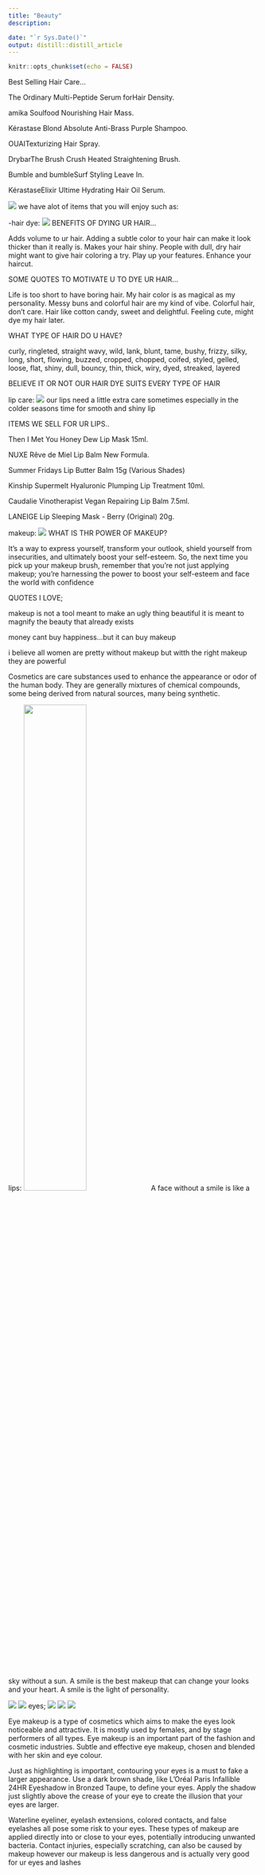 ```yaml
---
title: "Beauty"
description: 

date: "`r Sys.Date()`"
output: distill::distill_article
---
```


```r
knitr::opts_chunk$set(echo = FALSE)
```


Best Selling Hair Care...


The Ordinary Multi-Peptide Serum forHair Density.

amika Soulfood Nourishing Hair Mass. 

Kérastase Blond Absolute Anti-Brass Purple Shampoo.

OUAITexturizing Hair Spray. 

DrybarThe Brush Crush Heated Straightening Brush. 

Bumble and bumbleSurf Styling Leave In.


KérastaseElixir Ultime Hydrating Hair Oil Serum.

![](Images/hair.webp)
we have alot of items that you will enjoy such as:

























-hair dye:
![](Images/hair dye.jpg)
BENEFITS OF DYING UR HAIR...

Adds volume to ur hair.
Adding a subtle color to your hair can make it look thicker than it really is.
Makes your hair shiny.
People with dull, dry hair might want to give hair coloring a try.
Play up your features.
Enhance your haircut.


SOME QUOTES TO MOTIVATE U TO DYE UR HAIR...

Life is too short to have boring hair.
My hair color is as magical as my personality.
Messy buns and colorful hair are my kind of vibe.
Colorful hair, don't care.
Hair like cotton candy, sweet and delightful.
Feeling cute, might dye my hair later.

WHAT TYPE OF HAIR DO U HAVE?

curly,
ringleted,
straight
wavy,
wild,
lank,
blunt,
tame, 
bushy, 
frizzy, 
silky, 
long,
short,
flowing,
buzzed, 
cropped,
chopped, 
coifed,
styled,
gelled, 
loose,
flat,
shiny, 
dull,
bouncy,
thin,
thick,
wiry, 
dyed,
streaked,
layered

BELIEVE IT OR NOT OUR HAIR DYE
SUITS EVERY TYPE OF HAIR





lip care:
![](Images/lip.webp)
our lips need a little extra 
care sometimes especially in the colder seasons
time for smooth and shiny lip

ITEMS WE SELL FOR UR LIPS..

Then I Met You Honey Dew Lip Mask 15ml.

NUXE Rêve de Miel Lip Balm New Formula.

Summer Fridays Lip Butter Balm 15g (Various Shades) 

Kinship Supermelt Hyaluronic Plumping Lip Treatment 10ml.

Caudalie Vinotherapist Vegan Repairing Lip Balm 7.5ml. 

LANEIGE Lip Sleeping Mask - Berry (Original) 20g.




makeup:
![](Images/makeup.jpg)
WHAT IS THR POWER OF MAKEUP?

It's a way to express yourself, transform your outlook, shield yourself from insecurities, and ultimately boost your self-esteem. So, the next time you pick up your makeup brush, remember that you're not just applying makeup; you're harnessing the power to boost your self-esteem and face the world with confidence

QUOTES I LOVE;

makeup is not a tool meant to make an ugly thing beautiful it is meant to magnify the beauty
that already exists

money cant buy happiness...but it can buy makeup

i believe all women are pretty without makeup but witth the right makeup they are powerful

Cosmetics are care substances used to enhance the appearance or odor of the human body. They are generally mixtures of chemical compounds, some being derived from natural sources, many being synthetic.






lips:
![](Images/nice.jpg){width=50%}
A face without a smile is like a sky without a sun. A smile is the best makeup that can change your looks and your heart. A smile is the light of personality. 








![](Images/care.jpg)
![](Images/glam.webp)
eyes;
![](Images/eyes.jpg)
![](Images/apply.jpg)
![](Images/lies.jpg)

Eye makeup is a type of cosmetics which aims to make the eyes look noticeable and attractive. It is mostly used by females, and by stage performers of all types. Eye makeup is an important part of the fashion and cosmetic industries. Subtle and effective eye makeup, chosen and blended with her skin and eye colour.

Just as highlighting is important, contouring your eyes is a must to fake a larger appearance. Use a dark brown shade, like L'Oréal Paris Infallible 24HR Eyeshadow in Bronzed Taupe, to define your eyes. Apply the shadow just slightly above the crease of your eye to create the illusion that your eyes are larger.

Waterline eyeliner, eyelash extensions, colored contacts, and false eyelashes all pose some risk to your eyes. These types of makeup are applied directly into or close to your eyes, potentially introducing unwanted bacteria. Contact injuries, especially scratching, can also be caused by makeup however our makeup is less dangerous and is actually very
good for ur eyes and lashes





















